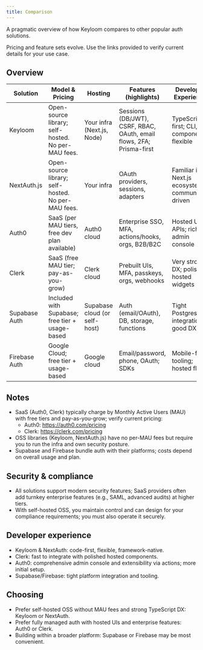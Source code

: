 ```yaml
---
title: Comparison
---
```


A pragmatic overview of how Keyloom compares to other popular auth solutions.

<Callout>
Pricing and feature sets evolve. Use the links provided to verify current details for your use case.
</Callout>

## Overview

| Solution | Model & Pricing | Hosting | Features (highlights) | Developer Experience | Typical Use Cases |
| --- | --- | --- | --- | --- | --- |
| Keyloom | Open-source library; self-hosted. No per-MAU fees. | Your infra (Next.js, Node) | Sessions (DB/JWT), CSRF, RBAC, OAuth, email flows, 2FA; Prisma-first | TypeScript-first; CLI, UI components; flexible | Startups/teams needing full control and no per-MAU SaaS costs |
| NextAuth.js | Open-source library; self-hosted. No per-MAU fees. | Your infra | OAuth providers, sessions, adapters | Familiar in Next.js ecosystem; community-driven | Next.js apps that prefer OSS + DIY control |
| Auth0 | SaaS (per MAU tiers, free dev plan available) | Auth0 cloud | Enterprise SSO, MFA, actions/hooks, orgs, B2B/B2C | Hosted UI + APIs; rich admin console | Enterprise needs, compliance, low-ops SaaS |
| Clerk | SaaS (free MAU tier; pay-as-you-grow) | Clerk cloud | Prebuilt UIs, MFA, passkeys, orgs, webhooks | Very strong DX; polished hosted widgets | Move fast with managed auth + modern UX |
| Supabase Auth | Included with Supabase; free tier + usage-based | Supabase cloud (or self-host) | Auth (email/OAuth), DB, storage, functions | Tight Postgres integration; good DX | Full-stack on Supabase, quick prototypes |
| Firebase Auth | Google Cloud; free tier + usage-based | Google cloud | Email/password, phone, OAuth; SDKs | Mobile-first tooling; hosted flows | Mobile and Firebase-centric stacks |

## Notes

- SaaS (Auth0, Clerk) typically charge by Monthly Active Users (MAU) with free tiers and pay-as-you-grow; verify current pricing:
  - Auth0: https://auth0.com/pricing
  - Clerk: https://clerk.com/pricing
- OSS libraries (Keyloom, NextAuth.js) have no per-MAU fees but require you to run the infra and own security posture.
- Supabase and Firebase bundle auth with their platforms; costs depend on overall usage and plan.

## Security & compliance

- All solutions support modern security features; SaaS providers often add turnkey enterprise features (e.g., SAML, advanced audits) at higher tiers.
- With self-hosted OSS, you maintain control and can design for your compliance requirements; you must also operate it securely.

## Developer experience

- Keyloom & NextAuth: code-first, flexible, framework-native.
- Clerk: fast to integrate with polished hosted components.
- Auth0: comprehensive admin console and extensibility via actions; more initial setup.
- Supabase/Firebase: tight platform integration and tooling.

## Choosing

- Prefer self-hosted OSS without MAU fees and strong TypeScript DX: Keyloom or NextAuth.
- Prefer fully managed auth with hosted UIs and enterprise features: Auth0 or Clerk.
- Building within a broader platform: Supabase or Firebase may be most convenient.


